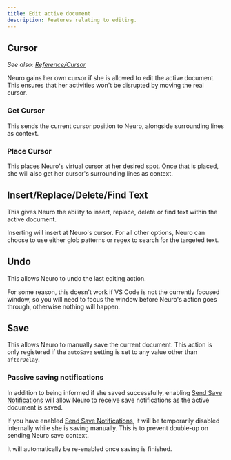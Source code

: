 ```yaml
---
title: Edit active document
description: Features relating to editing.
---
```



<CenterIcon Icon={NeuroPilotEdit} credits="Edit active document logo by KTrain5369" />

## Cursor

*See also: [Reference/Cursor](/docs/client/reference/cursor)*

Neuro gains her own cursor if she is allowed to edit the active document. This ensures that her activities won't be disrupted by moving the real cursor.

### Get Cursor

This sends the current cursor position to Neuro, alongside surrounding lines as context.

### Place Cursor

This places Neuro's virtual cursor at her desired spot. Once that is placed, she will also get her cursor's surrounding lines as context.

## Insert/Replace/Delete/Find Text

This gives Neuro the ability to insert, replace, delete or find text within the active document.

Inserting will insert at Neuro's cursor.
For all other options, Neuro can choose to use either glob patterns or regex to search for the targeted text.

## Undo

This allows Neuro to undo the last editing action.

<Aside>

For some reason, this doesn't work if VS Code is not the currently focused window, so you will need to focus the window before Neuro's action goes through, otherwise nothing will happen.

</Aside>

## Save

This allows Neuro to manually save the current document.
This action is only registered if the `autoSave` setting is set to any value other than `afterDelay`.

### Passive saving notifications

In addition to being informed if she saved successfully, enabling [Send Save Notifications](/docs/client/reference/settings#send-save-notifications) will allow Neuro to receive save notifications as the active document is saved. 

<Aside type="tip">

If you have enabled [Send Save Notifications](/docs/client/reference/settings#send-save-notifications), it will be temporarily disabled internally while she is saving manually.
This is to prevent double-up on sending Neuro save context.

It will automatically be re-enabled once saving is finished.

</Aside>
